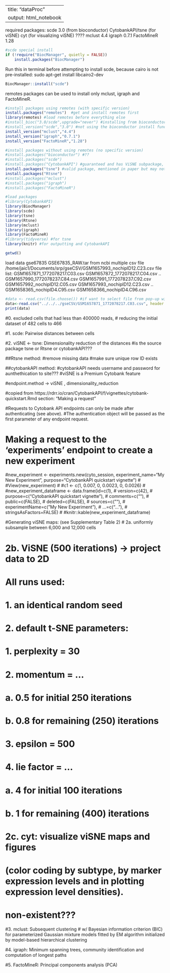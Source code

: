 
---
title: "dataProc"
output: html_notebook
---

required packages:
scde 3.0 (from bioconductor) 
CytobankAPI/tsne (for viSNE)
cyt (for visualizing viSNE) ????
mclust 4.4
igraph 0.7.1
FactoMineR 1.28

```r
#scde special install
if (!require("BiocManager", quietly = FALSE))
    install.packages("BiocManager")
```
Run this in terminal before attempting to install scde, because cairo is not pre-installed:
sudo apt-get install libcairo2-dev
```r
BiocManager::install("scde")
```

remotes packages can be used to install only mclust, igraph and FactoMineR.
```r
#install packages using remotes (with specific version)
install.packages("remotes")  #get and install remotes first
library(remotes) #load remotes before everything else
#install_bioc("3.0/scde",upgrade="never") #installing from bioconductor github page
#install_version("scde","3.0") #not using the bioconductor install function
install_version("mclust","4.4")
install_version("igraph","0.7.1")
install_version("FactoMineR","1.28")
```

```r
#install packages without using remotes (no specific version)
#install.packages("bioconductor") #??
#install.packages("scde") 
#install.packages("CytobankAPI") #guaranteed and has ViSNE subpackage, but not sure if it's the one asked by paper (for ViSNE)
install.packages("tsne") #valid package, mentioned in paper but may not be right one because no subpackages (for ViSNE)
install.packages("Rtsne")
#install.packages("mclust")
#install.packages("igraph")
#install.packages("FactoMineR")
```

```r
#load packages
#library(CytobankAPI)
library(BiocManager)
library(scde)
library(tsne)
library(Rtsne)
library(mclust)
library(igraph)
library(FactoMineR)
#library(tidyverse) #for tsne
library(knitr) #for outputting and CytobankAPI
```

```r
getwd()
```


load data
gse67835
GSE67835_RAW.tar from ncbi
multiple
csv file
/home/jaic1/Documents/srp/gseCSV/GSM1657993_nochipID12.C23.csv
file list:
GSM1657871_1772078217.C03.csv
GSM1657872_1772078217.C04.csv
..
GSM1657990_1772078237.C84.csv
GSM1657991_1772078237.C92.csv
GSM1657992_nochipID12.C05.csv
GSM1657993_nochipID12.C23.csv
..
GSM1658365_nochipID4.C95.csv
GSM1658366_nochipID4.C96.csv

```r
#data <- read.csv(file.choose()) #if want to select file from pop-up window
data<-read.csv("../../../gseCSV/GSM1657871_1772078217.C03.csv", header = FALSE, stringsAsFactors = TRUE, sep = "\t") #use relative path
print(data)
```


#0. excluded cells that had less than 400000 reads, 
#   reducing the initial dataset of 482 cells to 466


#1. scde: Pairwise distances between cells



#2. viSNE <- tsne: Dimensionality reduction of the distances
#is the source package tsne or Rtsne or cytobankAPI???

##Rtsne method:
#remove missing data
#make sure unique row ID exists

##cytobankAPI method:
#cytobankAPI needs username and password for aunthethication to site???
#viSNE is a Premium Cytobank feature

#endpoint.method -> viSNE , dimensionality_reduction

#copied from https://rdrr.io/cran/CytobankAPI/f/vignettes/cytobank-quickstart.Rmd section: "Making a request"

#Requests to Cytobank API endpoints can only be made after authenticating (see above). 
#The authentication object will be passed as the first parameter of any endpoint request.

# Making a request to the 'experiments' endpoint to create a new experiment
#new_experiment <- experiments.new(cyto_session, experiment_name="My New Experiment", purpose="CytobankAPI quickstart vignette")
#
#View(new_experiment)
#
#c1 <- c(1, 0.007, 0, 0.0023, 0, 0.0026)
#
#new_experiment_dataframe <- data.frame(id=c(1),
#                                       version=c(42),
#                                       purpose=c("CytobankAPI quickstart vignette"),
#                                       comments=c(""),
#                                       public=c(FALSE),
#                                       deleted=c(FALSE),
#                                       sources=c(""),
#                                       experimentName=c("My New Experiment"),
#                                       ...=c("..."),
#                                       stringsAsFactors=FALSE)
#
#knitr::kable(new_experiment_dataframe)


#Generating viSNE maps: (see Supplementary Table 2)
#   2a. uniformly subsample between 6,000 and 12,000 cells


#   2b. ViSNE (500 iterations) -> project data to 2D
#       All runs used:
#           1. an identical random seed 
#           2. default t-SNE parameters: 
#               1. perplexity = 30
#               2. momentum = ...
#                   a. 0.5 for initial 250 iterations
#                   b. 0.8 for remaining (250) iterations
#               3. epsilon = 500
#               4. lie factor = ...
#                   a. 4 for initial 100 iterations
#                   b. 1 for remaining (400) iterations 


#   2c. cyt: visualize viSNE maps and figures 
#            (color coding by subtype, by marker expression levels and in plotting expression level densities).
#            non-existent???


#3. mclust: Subsequent clustering 
#           w/ Bayesian information criterion (BIC) for parameterized Gaussian mixture models fitted by EM algorithm initialized by model-based hierarchical clustering


#4. igraph: Minimum spanning trees, community identification and computation of longest paths 


#5. FactoMineR: Principal components analysis (PCA)

